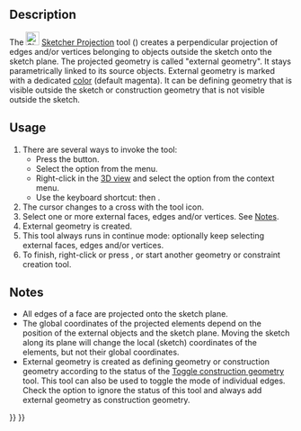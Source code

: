 <languages/>
<translate>

<!--T:1-->
{{Docnav
|[[Sketcher_External|External]]
|[[Sketcher_Intersection|Intersection]]
|[[Sketcher_Workbench|Sketcher]]
|IconL=Sketcher_External.svg
|IconR=Sketcher_Intersection.svg
|IconC=Workbench_Sketcher.svg
}}

<!--T:2-->
{{GuiCommand
|Name=Sketcher Projection
|MenuLocation=Sketch → Sketcher tools → Create external projection geometry
|Workbenches=[[Sketcher_Workbench|Sketcher]]
|Shortcut={{KEY|G}} {{KEY|X}}
|Version=1.1
|SeeAlso=[[Sketcher_ToggleConstruction|Sketcher ConstructionMode]]
}}

==Description== <!--T:3-->

<!--T:4-->
The [[Image:Sketcher_Projection.svg|24px]] [[Sketcher_Projection|Sketcher Projection]] tool ({{Version|1.1}}) creates a perpendicular projection of edges and/or vertices belonging to objects outside the sketch onto the sketch plane. The projected geometry is called "external geometry". It stays parametrically linked to its source objects. External geometry is marked with a dedicated [[Sketcher_Preferences#Appearance|color]] (default magenta). It can be defining geometry that is visible outside the sketch or construction geometry that is not visible outside the sketch.

==Usage== <!--T:5-->

<!--T:6-->
# There are several ways to invoke the tool:
#* Press the {{Button|[[Image:Sketcher_Projection.svg|16px]] [[Sketcher_Projection|Create external projection geometry]]}} button.
#* Select the {{MenuCommand|Sketcher → Sketcher tools → [[Image:Sketcher_Projection.svg|16px]] Create external projection geometry}} option from the menu.
#* Right-click in the [[3D_view|3D view]] and select the {{MenuCommand|[[Image:Sketcher_Projection.svg|16px]] Create external projection geometry}} option from the context menu.
#* Use the keyboard shortcut: {{KEY|G}} then {{KEY|X}}.
# The cursor changes to a cross with the tool icon.
# Select one or more external faces, edges and/or vertices. See [[#Notes|Notes]].
# External geometry is created.
# This tool always runs in continue mode: optionally keep selecting external faces, edges and/or vertices.
# To finish, right-click or press {{KEY|Esc}}, or start another geometry or constraint creation tool.

== Notes == <!--T:7-->

<!--T:8-->
* All edges of a face are projected onto the sketch plane.
* The global coordinates of the projected elements depend on the position of the external objects and the sketch plane. Moving the sketch along its plane will change the local (sketch) coordinates of the elements, but not their global coordinates.
* External geometry is created as defining geometry or construction geometry according to the status of the [[Sketcher_ToggleConstruction|Toggle construction geometry]] tool. This tool can also be used to toggle the mode of individual edges. Check the {{MenuCommand|Edit → Preferences... → Sketcher → General → Always add external geometry as reference}} option to ignore the status of this tool and always add external geometry as construction geometry.


<!--T:9-->
{{Docnav
|[[Sketcher_External|External]]
|[[Sketcher_Intersection|Intersection]]
|[[Sketcher_Workbench|Sketcher]]
|IconL=Sketcher_External.svg
|IconR=Sketcher_Intersection.svg
|IconC=Workbench_Sketcher.svg
}}

</translate>
{{Sketcher_Tools_navi{{#translation:}}}}
{{Userdocnavi{{#translation:}}}}